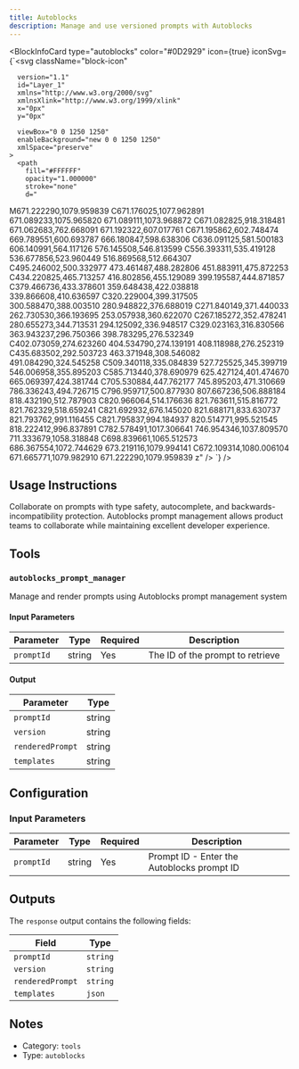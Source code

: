 ```yaml
---
title: Autoblocks
description: Manage and use versioned prompts with Autoblocks
---
```



<BlockInfoCard 
  type="autoblocks"
  color="#0D2929"
  icon={true}
  iconSvg={`<svg className="block-icon"
      
      version="1.1"
      id="Layer_1"
      xmlns="http://www.w3.org/2000/svg"
      xmlnsXlink="http://www.w3.org/1999/xlink"
      x="0px"
      y="0px"
      
      viewBox="0 0 1250 1250"
      enableBackground="new 0 0 1250 1250"
      xmlSpace="preserve"
    >
      <path
        fill="#FFFFFF"
        opacity="1.000000"
        stroke="none"
        d="
M671.222290,1079.959839 
	C671.176025,1077.962891 671.089233,1075.965820 671.089111,1073.968872 
	C671.082825,918.318481 671.062683,762.668091 671.192322,607.017761 
	C671.195862,602.748474 669.789551,600.693787 666.180847,598.638306 
	C636.091125,581.500183 606.140991,564.117126 576.145508,546.813599 
	C556.393311,535.419128 536.677856,523.960449 516.869568,512.664307 
	C495.246002,500.332977 473.461487,488.282806 451.883911,475.872253 
	C434.220825,465.713257 416.802856,455.129089 399.195587,444.871857 
	C379.466736,433.378601 359.648438,422.038818 339.866608,410.636597 
	C320.229004,399.317505 300.588470,388.003510 280.948822,376.688019 
	C271.840149,371.440033 262.730530,366.193695 253.057938,360.622070 
	C267.185272,352.478241 280.655273,344.713531 294.125092,336.948517 
	C329.023163,316.830566 363.943237,296.750366 398.783295,276.532349 
	C402.073059,274.623260 404.534790,274.139191 408.118988,276.252319 
	C435.683502,292.503723 463.371948,308.546082 491.084290,324.545258 
	C509.340118,335.084839 527.725525,345.399719 546.006958,355.895203 
	C585.713440,378.690979 625.427124,401.474670 665.069397,424.381744 
	C705.530884,447.762177 745.895203,471.310669 786.336243,494.726715 
	C796.959717,500.877930 807.667236,506.888184 818.432190,512.787903 
	C820.966064,514.176636 821.763611,515.816772 821.762329,518.659241 
	C821.692932,676.145020 821.688171,833.630737 821.793762,991.116455 
	C821.795837,994.184937 820.514771,995.521545 818.222412,996.837891 
	C782.578491,1017.306641 746.954346,1037.809570 711.333679,1058.318848 
	C698.839661,1065.512573 686.367554,1072.744629 673.219116,1079.994141 
	C672.109314,1080.006104 671.665771,1079.982910 671.222290,1079.959839 
z"
      />
      <path
        fill="#FFFFFF"
        opacity="1.000000"
        stroke="none"
        d="
M684.421631,400.605865 
	C600.749390,352.376038 517.388306,304.342010 433.717010,256.129181 
	C455.858643,243.338989 477.724731,230.689346 499.608948,218.071136 
	C526.744324,202.425217 553.916504,186.842911 581.002014,171.111252 
	C583.487793,169.667450 585.282104,169.727783 587.700562,171.126724 
	C627.018250,193.870560 666.389465,216.521790 705.739136,239.210449 
	C744.537903,261.581543 783.343262,283.941437 822.113525,306.361786 
	C854.544006,325.115936 886.886658,344.022156 919.345703,362.726379 
	C945.337769,377.704102 971.415039,392.534851 997.539551,407.280151 
	C1001.126465,409.304749 1002.459045,411.581146 1002.455444,415.839966 
	C1002.322388,571.647339 1002.315430,727.454834 1002.468750,883.262207 
	C1002.473694,888.329590 1001.184082,891.101135 996.646118,893.690186 
	C949.437134,920.624695 902.383667,947.831665 855.284607,974.958862 
	C854.453491,975.437500 853.591980,975.863708 851.884216,976.772095 
	C851.884216,974.236023 851.884216,972.347290 851.884216,970.458557 
	C851.884216,814.817688 851.876099,659.176880 851.927551,503.536011 
	C851.928955,499.372650 851.416870,497.004883 846.802246,494.523651 
	C829.014954,484.959839 811.879517,474.190002 794.417969,464.012421 
	C774.549316,452.431854 754.597900,440.993225 734.670959,429.512817 
	C718.033508,419.927551 701.379517,410.370911 684.421631,400.605865 
z"
      />
      <path
        fill="#FFFFFF"
        opacity="1.000000"
        stroke="none"
        d="
M398.927063,451.754761 
	C400.510162,450.940521 401.764893,450.328430 403.700867,449.383972 
	C403.700867,452.154175 403.700897,454.096252 403.700897,456.038330 
	C403.700897,554.021851 403.720520,652.005371 403.628479,749.988831 
	C403.624847,753.876892 404.584320,756.067810 408.236908,758.155518 
	C451.188324,782.705505 493.996735,807.505737 536.834656,832.254150 
	C575.355164,854.508362 613.866882,876.777893 652.379028,899.046387 
	C658.236328,902.433167 664.075500,905.851257 670.506531,909.594543 
	C660.506226,915.396240 650.958069,920.955383 641.391357,926.482483 
	C602.367798,949.028442 563.293213,971.486938 524.376099,994.215210 
	C520.155334,996.680237 517.203247,996.930176 512.863708,994.408752 
	C454.421143,960.451721 395.851410,926.713562 337.314575,892.918823 
	C319.777893,882.794556 302.245758,872.662292 284.710938,862.534790 
	C274.721008,856.764954 264.759888,850.944214 254.717163,845.267761 
	C252.338959,843.923462 251.216995,842.476929 251.219849,839.499817 
	C251.315567,739.849976 251.312408,640.200073 251.234558,540.550232 
	C251.232254,537.601685 252.346344,536.241150 254.806610,534.827820 
	C302.775909,507.271362 350.680695,479.602600 398.927063,451.754761 
z"
      />
    </svg>`}
/>

## Usage Instructions

Collaborate on prompts with type safety, autocomplete, and backwards-incompatibility protection. Autoblocks prompt management allows product teams to collaborate while maintaining excellent developer experience.



## Tools

### `autoblocks_prompt_manager`

Manage and render prompts using Autoblocks prompt management system

#### Input Parameters

| Parameter | Type | Required | Description |
| --------- | ---- | -------- | ----------- |
| `promptId` | string | Yes | The ID of the prompt to retrieve |

#### Output

| Parameter | Type |
| --------- | ---- |
| `promptId` | string |
| `version` | string |
| `renderedPrompt` | string |
| `templates` | string |



## Configuration

### Input Parameters

| Parameter | Type | Required | Description | 
| --------- | ---- | -------- | ----------- | 
| `promptId` | string | Yes | Prompt ID - Enter the Autoblocks prompt ID |



## Outputs

The `response` output contains the following fields:

| Field | Type |
| ----- | ---- |
| `promptId` | `string` |
| `version` | `string` |
| `renderedPrompt` | `string` |
| `templates` | `json` |


## Notes

- Category: `tools`
- Type: `autoblocks`